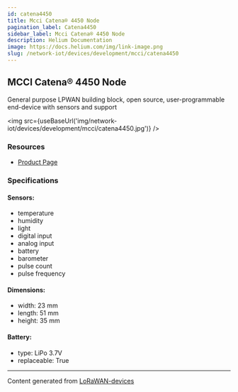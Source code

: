 ```yaml
---
id: catena4450
title: Mcci Catena® 4450 Node
pagination_label: Catena4450
sidebar_label: Mcci Catena® 4450 Node
description: Helium Documentation
image: https://docs.helium.com/img/link-image.png
slug: /network-iot/devices/development/mcci/catena4450
---
```



<LegacyContentBanner />

## MCCI Catena® 4450 Node

General purpose LPWAN building block, open source, user-programmable end-device with sensors and
support

<img src={useBaseUrl('img/network-iot/devices/development/mcci/catena4450.jpg')} />

### Resources

- [Product Page](https://mcci.io/Catena4450)

### Specifications

#### Sensors:

- temperature
- humidity
- light
- digital input
- analog input
- battery
- barometer
- pulse count
- pulse frequency

#### Dimensions:

- width: 23 mm
- length: 51 mm
- height: 35 mm

#### Battery:

- type: LiPo 3.7V
- replaceable: True

---

Content generated from [LoRaWAN-devices](https://github.com/TheThingsNetwork/lorawan-devices)
